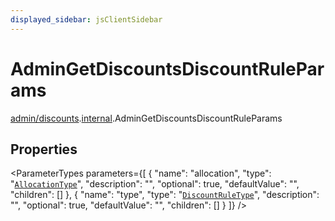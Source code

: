 ```yaml
---
displayed_sidebar: jsClientSidebar
---
```



# AdminGetDiscountsDiscountRuleParams

[admin/discounts](../../modules/admin_discounts.mdx).[internal](../../admin_discounts/modules/admin_discounts.internal.mdx).AdminGetDiscountsDiscountRuleParams

## Properties

<ParameterTypes parameters={[
  {
    "name": "allocation",
    "type": "[`AllocationType`](../enums/admin_collections.internal.AllocationType.mdx)",
    "description": "",
    "optional": true,
    "defaultValue": "",
    "children": []
  },
  {
    "name": "type",
    "type": "[`DiscountRuleType`](../enums/admin_collections.internal.DiscountRuleType.mdx)",
    "description": "",
    "optional": true,
    "defaultValue": "",
    "children": []
  }
]} />
